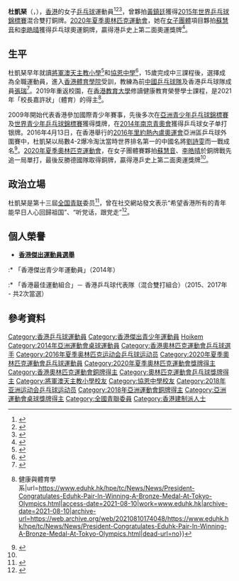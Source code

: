 {{noteTA|G1=Table Tennis}}
{{Infobox 乒乓球
| playername = 杜凱琹
| image =Doo Hoi Kem 2017ATTC (cropped).jpg 
| imagesize = 
| caption =
| fullname = Doo Hoi Kem
| nicknames =阿杜 
| nationali
| playingstyle = 橫板
| equipment =
| hrank = ITTF 第7位（2022年2月）
| crank = ITTF 第7位（2022年2月）
| club =
| birthdate = {{birth date and age|1996|11|27}}
| birthplace = {{HKG-1959}}
| deathdate =
| deathplace =
| height = 
| weight = 
| medaltemplates =
{{MedalSport | 女子[[乒乓球|乒乓球]]}}
{{MedalCountry|{{HKG-CHN}}}}
{{MedalCompetition | [[奧林匹克運動會|奧林匹克運動會]]}}
{{MedalBronze| [[2020年夏季奧林匹克運動會|2020年 東京]]|[[2020年夏季奧林匹克運動會乒乓球女子團體比賽|女子團體]]}}
{{MedalCompetition|[[世界乒乓球錦標賽|世界乒乓球錦標賽]]}}
{{MedalBronze|[[2014年世界乒乓球團體錦標賽|2014年 東京]]|[[2014年世界乒乓球團體錦標賽－女子團體|女子團體]]}}
{{MedalBronze|[[2015年世界乒乓球錦標賽|2015年 蘇州]]|混合雙打}}
{{MedalBronze|[[2017年世界乒乓球錦標賽|2017年 杜塞道夫]]|混合雙打}}
{{MedalBronze|[[2018年世界乒乓球團體錦標賽|2018年 哈爾姆斯塔德]]|女子團體}}
{{MedalCompetition|[[世界杯乒乓球賽|世界杯乒乓球賽]]}}
{{MedalBronze|[[2018年團體世界杯乒乓球賽|2018年 倫敦]]|女子團體}}
{{MedalCompetition|[[青年奧林匹克運動會|青年奧林匹克運動會]]}}
{{MedalSilver|[[2014年夏季青年奧林匹克運動會|2014年 南京]]|女子單打}}
{{MedalBronze|[[2014年夏季青年奧林匹克運動會|2014年 南京]]|混合團體}}
{{MedalCompetition|[[亞洲乒乓球錦標賽|亞洲乒乓球錦標賽]]}}
{{MedalSilver|[[2021年亞洲乒乓球錦標賽|2021年 多哈]]|女子雙打}}
{{MedalBronze|[[2013年亞洲乒乓球錦標賽|2013年 釜山]]|女子雙打}}，，，，，
{{MedalBronze|[[2015年亞洲乒乓球錦標賽|2015年 芭達雅]]|女子團體}}
{{MedalBronze|[[2017年亞洲乒乓球錦標賽|2017年 無錫]]|女子團體}}
{{MedalBronze|[[2019年亞洲乒乓球錦標賽|2019年 日惹]]|混合雙打}}
{{MedalBronze|[[2021年亞洲乒乓球錦標賽|2021年 多哈]]|混合雙打}}
{{MedalBronze|[[2021年亞洲乒乓球錦標賽|2021年 多哈]]|女子團體}}
{{MedalCompetition | [[亞洲運動會|亞洲運動會]]}}
{{MedalBronze|[[2018年亞洲運動會|2018年 雅加達]]|[[2018年亞洲運動會乒乓球比賽|女子團體]]}}
{{MedalCompetition|[[世界青少年乒乓球錦標賽|世界青少年乒乓球錦標賽]]}}
{{MedalBronze|[[2011年世界青少年乒乓球錦標賽|2011年 麥納瑪]]|女子團體}}
{{MedalBronze|[[2012年世界青少年乒乓球錦標賽|2012年 海得拉巴]]|女子團體}}
{{MedalBronze|[[2013年世界青少年乒乓球錦標賽|2013年 拉巴特]]|女子團體}}
{{MedalBronze|[[2014年世界青少年乒乓球錦標賽|2014年 上海]]|女子團體}}
{{MedalCompetition|[[亞洲青少年乒乓球錦標賽|亞洲青少年乒乓球錦標賽]]}}
{{MedalSilver|[[2010年亞洲青少年乒乓球錦標賽|2010年 曼谷]]|女子團體}}
{{MedalSilver|[[2013年亞洲青少年乒乓球錦標賽|2013年 多哈]]|女子單打}}
{{MedalSilver|[[2014年亞洲青少年乒乓球錦標賽|2014年 孟買]]|混合雙打}}
{{MedalBronze|[[2010年亞洲青少年乒乓球錦標賽|2010年 曼谷]]|女子單打}}
{{MedalBronze|[[2011年亞洲青少年乒乓球錦標賽|2011年 新德里]]|女子單打}}
{{MedalBronze|[[2011年亞洲青少年乒乓球錦標賽|2011年 新德里]]|女子團體}}
{{MedalBronze|[[2012年亞洲青少年乒乓球錦標賽|2012年 江陰]]|女子雙打}}
{{MedalBronze|[[2013年亞洲青少年乒乓球錦標賽|2013年 多哈]]|女子雙打}}
{{MedalBronze|[[2013年亞洲青少年乒乓球錦標賽|2013年 多哈]]|女子團體}}
{{MedalBronze|[[2014年亞洲青少年乒乓球錦標賽|2014年 孟買]]|女子單打}}
{{MedalBronze|[[2014年亞洲青少年乒乓球錦標賽|2014年 孟買]]|女子團體}}
{{MedalCompetition|[[亞洲青年運動會|亞洲青年運動會]]}}
{{MedalBronze|[[2013年亞洲青年運動會|2013年 南京]]|女子單打}}
}}

'''杜凱琹'''（{{lang-en|Doo Hoi Kem}}，{{bd|1996年|11月27日|catIdx=Doo, Hoikem}}），[[香港|香港]]的女子[[乒乓球|乒乓球]]運動員<ref>{{cite web|url=http://www.ittf.com/ittf_stats/stats_per_player.asp?player_id=115543|title=Stats Records - ITTF Statistics|deadurl=yes|archiveurl=https://web.archive.org/web/20141219085037/http://www.ittf.com/ittf_stats/stats_per_player.asp?player_id=115543|archivedate=2014-12-19}}</ref><ref>{{cite web|url=http://www.ittf.com/ittf_ranking/world_ranking_per_name.asp?Siniors=1&Player_ID=115543|title=World ranking Record for DOO Hoi Kem (HKG)|deadurl=yes|archiveurl=https://web.archive.org/web/20160505020036/http://www.ittf.com/ittf_ranking/world_ranking_per_name.asp?Siniors=1&Player_ID=115543|archivedate=2016-05-05}}</ref><ref>{{cite web|url=http://www.ittfranking.com/cgi-bin/ttplayer.cgi?number=115543&lang=0&format=detailed|title=DOO Hoi Kem (HKG) - ITTF Rankings|access-date=2015-04-30|archive-date=2014-07-18|archive-url=https://web.archive.org/web/20140718160257/http://www.ittfranking.com/cgi-bin/ttplayer.cgi?number=115543&lang=0&format=detailed|dead-url=no}}</ref>，曾夥拍[[黃鎮廷|黃鎮廷]]獲得[[2015年世界乒乓球錦標賽|2015年世界乒乓球錦標賽]]混合雙打銅牌。[[2020年夏季奧林匹克運動會|2020年夏季奧林匹克運動會]]，她在[[2020年夏季奧林匹克運動會乒乓球女子團體比賽|女子團體]]項目夥拍[[蘇慧音|蘇慧音]]和[[李皓晴|李皓晴]]獲得乒乓球奧運銅牌，贏得港乒史上第二面奧運獎牌<ref name="Olympic2021">{{cite news |title=港隊豐收日 東奧摘兩銅 |url=https://orientaldaily.on.cc/content/%E8%A6%81%E6%B8%AF%E8%A6%81%E8%81%9E/odn-20210806-0806_00174_001/%E6%B8%AF%E9%9A%8A%E8%B1%90%E6%94%B6%E6%97%A5--%E6%9D%B1%E5%A5%A7%E6%91%98%E5%85%A9%E9%8A%85 |accessdate=2021年8月6日 |work=東方日報 |date=2021年8月6日 |archive-date=2021年8月6日 |archive-url=https://web.archive.org/web/20210806095544/https://orientaldaily.on.cc/content/%E8%A6%81%E6%B8%AF%E8%A6%81%E8%81%9E/odn-20210806-0806_00174_001/%E6%B8%AF%E9%9A%8A%E8%B1%90%E6%94%B6%E6%97%A5--%E6%9D%B1%E5%A5%A7%E6%91%98%E5%85%A9%E9%8A%85 |dead-url=no }}</ref>。

== 生平 ==
杜凱琹早年就讀[[將軍澳天主教小學|將軍澳天主教小學]]<ref name="2007 – 2008 年度西貢區小學校際乒乓球比賽成績">{{Cite web |url=http://www.hkssf-nt.org.hk/district/primary/Result/SK/TT/ACRO-SKTT-0708-Result.pdf |title=香港學界體育聯會 2007 – 2008 年度西貢區小學校際乒乓球比賽成績，2007年/2008年 |access-date=2018-09-02 |archive-url=https://web.archive.org/web/20090126223200/http://hkssf-nt.org.hk/district/primary/Result/SK/TT/ACRO-SKTT-0708-Result.pdf |archive-date=2009-01-26 |dead-url=yes }}</ref>和[[協恩中學|協恩中學]]<ref name="「恒生乒乓球學院」2011畢業典禮">{{Cite web |url=http://www.hktta.org.hk/cgi-bin/display/news.cgi?news=507 |title=香港乒乓總會 「恒生乒乓球學院」2011畢業典禮，2011年 |access-date=2018-09-02 |archive-date=2020-06-06 |archive-url=https://web.archive.org/web/20200606212028/https://www.hktta.org.hk/cgi-bin/display/news.cgi?news=507 |dead-url=no }}</ref>，15歲完成中三課程後，選擇成為全職運動員，進入[[香港體育學院|香港體育學院]]受訓，教練為前[[中国乒乓球队|中國乒乓球隊]]及香港乒乓球隊成員[[張瑞_(乒乓球運動員)|張瑞]]<ref>{{Cite web|title=【運動員專訪】杜凱琹乒乓路上遇嚴師 「訓練日記」成賽前功課|url=https://www.mpweekly.com/entertainment/sports/20180519-114800|access-date=2021-08-10|date=2018-05-19|work=明周娛樂|language=en-US|archive-date=2021-08-10|archive-url=https://web.archive.org/web/20210810181707/https://www.mpweekly.com/entertainment/sports/20180519-114800|dead-url=no}}</ref>。2019年重返校園，在[[香港教育大學|香港教育大學]]修讀健康教育榮譽學士課程，是2021年「校長嘉許狀」（體育）的得主<ref>{{Cite web|title=教大校長張仁良教授祝賀 杜凱琹、李皓晴勇奪奧運銅牌 {{!}} 健康與體育學系|url=https://www.eduhk.hk/hpe/tc/News/News/President-Congratulates-Eduhk-Pair-In-Winning-A-Bronze-Medal-At-Tokyo-Olympics.html|access-date=2021-08-10|work=www.eduhk.hk|archive-date=2021-08-10|archive-url=https://web.archive.org/web/20210810174048/https://www.eduhk.hk/hpe/tc/News/News/President-Congratulates-Eduhk-Pair-In-Winning-A-Bronze-Medal-At-Tokyo-Olympics.html|dead-url=no}}</ref>。

2009年開始代表香港參加國際青少年賽事，先後多次在[[亞洲青少年乒乓球錦標賽|亞洲青少年乒乓球錦標賽]]及[[世界青少年乒乓球錦標賽|世界青少年乒乓球錦標賽]]獲得獎牌，在[[2014年南京青奥会|2014年南京青奧會]]獲得乒乓球女子单打银牌。2016年4月13日，在香港舉行的[[2016年里约热内卢奥运会|2016年里約熱內盧奧運會]]亞洲區乒乓球外圍賽中，杜凱琹以局數4-2爆冷淘汰當時世界排名第一的中國名將[[劉詩雯|劉詩雯]]而一戰成名<ref>{{Cite web|title=【里約奧運．乒乓】19歲港將杜凱琹 爆冷挫世界一姐中國劉詩雯|url=https://www.hk01.com/即時體育/16292/里約奧運-乒乓-19歲港將杜凱琹-爆冷挫世界一姐中國劉詩雯|access-date=2021-08-11|date=2016-04-13|last=李思詠|work=香港01|language=zh-HK|archive-date=2021-08-11|archive-url=https://web.archive.org/web/20210811093615/https://www.hk01.com/%E5%8D%B3%E6%99%82%E9%AB%94%E8%82%B2/16292/%E9%87%8C%E7%B4%84%E5%A5%A7%E9%81%8B-%E4%B9%92%E4%B9%93-19%E6%AD%B2%E6%B8%AF%E5%B0%87%E6%9D%9C%E5%87%B1%E7%90%B9-%E7%88%86%E5%86%B7%E6%8C%AB%E4%B8%96%E7%95%8C%E4%B8%80%E5%A7%90%E4%B8%AD%E5%9C%8B%E5%8A%89%E8%A9%A9%E9%9B%AF|dead-url=no}}</ref>。[[2020年夏季奧林匹克運動會|2020年夏季奧林匹克運動會]]，在女子團體賽夥拍[[蘇慧音|蘇慧音]]、[[李皓晴|李皓晴]]於銅牌戰先追一局單打，最後反勝德國隊取得銅牌，贏得港乒史上第二面奧運獎牌<ref name="Olympic2021" />。

==政治立場==
杜凱琹是第十三屆[[全国青联|全国青联]]委员<ref>{{Cite web|title=港乒「一姐」杜凯琹任全国青联委员 望香港青年重回正轨 _大公网|url=http://www.takungpao.com/lens/235128/2020/0930/503470.html|access-date=2021-07-28|work=www.takungpao.com|archive-date=2021-07-28|archive-url=https://web.archive.org/web/20210728072535/http://www.takungpao.com/lens/235128/2020/0930/503470.html|dead-url=no}}</ref>，曾在社交網站發文表示“希望香港所有的青年能早日人心回歸祖国”、“听党话，跟党走”<ref>{{cite web |author1=杜凯琹 |url=https://weibo.com/2811030092/JgxvlsNiG?from=page_1005052811030092_profile&wvr=6&mod=weibotime&type=comment#_rnd1628248013034 |website=新浪微博 |title=杜凯琹的微博 |accessdate=2021-08-06 |archive-date=2021-08-06 |archive-url=https://web.archive.org/web/20210806124131/https://weibo.com/2811030092/JgxvlsNiG?from=page_1005052811030092_profile&wvr=6&mod=weibotime&type=comment#_rnd1628248013034 |dead-url=no }}</ref>。

==個人榮譽==
*'''[[香港傑出運動員選舉|香港傑出運動員選舉]]'''
:* 「香港傑出青少年運動員」（2014年）
:* 「香港最佳運動組合」－ 香港乒乓球代表隊（混合雙打組合）（2015、2017年 - 共2次當選）

== 參考資料 ==
{{reflist}}

{{香港乒乓球}}

{{DEFAULTSORT:Doo, Hoikem}}
[[Category:香港乒乓球運動員|Category:香港乒乓球運動員]]
[[Category:香港傑出青少年運動員|Category:香港傑出青少年運動員]]
[[Category:杜姓|Hoikem]]
[[Category:2014年亞洲運動會桌球運動員|Category:2014年亞洲運動會桌球運動員]]
[[Category:香港奧林匹克運動會乒乓球選手|Category:香港奧林匹克運動會乒乓球選手]]
[[Category:2016年夏季奥林匹克运动会乒乓球运动员|Category:2016年夏季奥林匹克运动会乒乓球运动员]]
[[Category:2020年夏季奧林匹克運動會乒乓球運動員|Category:2020年夏季奧林匹克運動會乒乓球運動員]]
[[Category:2020年夏季奧林匹克運動會獎牌得主|Category:2020年夏季奧林匹克運動會獎牌得主]]
[[Category:香港奧林匹克運動會銅牌得主|Category:香港奧林匹克運動會銅牌得主]]
[[Category:奧林匹克運動會乒乓球獎牌得主|Category:奧林匹克運動會乒乓球獎牌得主]]
[[Category:將軍澳天主教小學校友|Category:將軍澳天主教小學校友]]
[[Category:協恩中學校友|Category:協恩中學校友]]
[[Category:2018年亚洲运动会乒乓球运动员|Category:2018年亚洲运动会乒乓球运动员]]
[[Category:2018年亞洲運動會銅牌得主|Category:2018年亞洲運動會銅牌得主]]
[[Category:亞洲運動會桌球獎牌得主|Category:亞洲運動會桌球獎牌得主]]
[[Category:全國青聯委員|Category:全國青聯委員]]
[[Category:香港建制派人士|Category:香港建制派人士]]